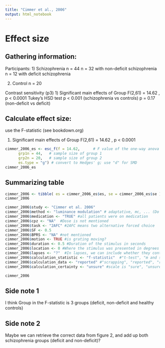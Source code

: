 ```yaml
---
title: "Cimmer et al., 2006"
output: html_notebook
---
```


# Effect size

## Gathering information:

Participants:
1) Schizophrenia n = 44
n = 32 with non-deficit schizophrenia
n = 12 with deficit schizophrenia

2)  Control n = 20

Contrast sensitivity (p3)
1) Significant main effects of Group
F(2,61) = 14.62 , p \< 0.0001
Tukey's HSD test
p \< 0.001 (schizophrenia vs controls)
p = 0.17 (non-deficit vs deficit)

## Calculate effect size:

use the F-statistic (see bookdown.org)

1)  Significant main effects of Group
F(2,61) = 14.62 , p \< 0.0001 

```r
cimmer_2006_es <- esc_f(f = 14.62,      # F value of the one-way anova
      grp1n = 44,   # sample size of group 1 
      grp2n = 20,   # sample size of group 2
      es.type = "g") # convert to Hedges' g; use "d" for SMD
cimmer_2006_es
```


## Summarizing table

```r
cimmer_2006 <- tibble( es = cimmer_2006_es$es, se = cimmer_2006_es$se ) 
cimmer_2006

cimmer_2006$study <- "Cimmer et al. 2006"
cimmer_2006$method <- "luminance modulation" # adaptative, mc, ... (Do they use a special method to display contrast?) 
cimmer_2006$medication <- "TRUE" #all patients were on medication
cimmer_2006$cpz <- "NA"  #Dose is not mentioned
cimmer_2006$task <- "2AFC" #2AFC means two alternative forced choice
cimmer_2006$SF <- 0.5
cimmer_2006$BPRS <- "NA" #not mentioned
cimmer_2006$motion <- TRUE #is grating moving?
cimmer_2006$duration <- 0.5 #Duration of the stimulus in seconds
cimmer_2006$location <- 0 #Where the stimulus was presented in degrees of visual angle (fixation = 0)
cimmer_2006$lapses <- "?"  #In lapses, we can include whether they control for lapses (TRUE) or not (FALSE).
cimmer_2006$calculation_statistic <- "f-statistic"  #"t-test", "m and sd"
cimmer_2006$calculation_data <- "reported" #"scrapping", "reported", "raw"
cimmer_2006$calculation_certainty <- "unsure" #scale is "sure", "unsure", "very unsure"

cimmer_2006
```

## Side note 1
I think Group in the F-statistic is 3 groups (deficit, non-deficit and healthy controls)

## Side note 2
Maybe we can retrieve the correct data from figure 2, and add up both schizophrenia groups (deficit and non-deficit)?